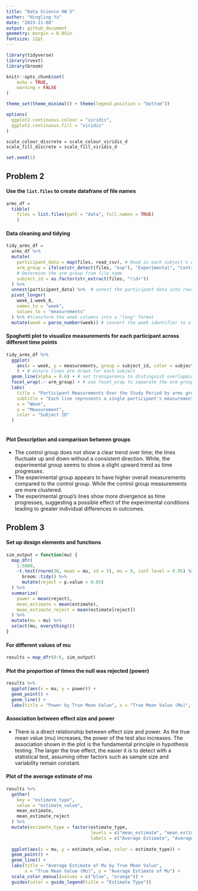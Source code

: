```yaml
---
title: "Data Science HW 5"
author: "Hingling Yu"
date: "2023-11-08"
output: github_document
geometry: margin = 0.85in
fontsize: 12pt
---
```


```r
library(tidyverse)
library(rvest)
library(broom)

knitr::opts_chunk$set(
	echo = TRUE,
	warning = FALSE
)

theme_set(theme_minimal() + theme(legend.position = "bottom"))

options(
  ggplot2.continuous.colour = "viridis",
  ggplot2.continuous.fill = "viridis"
)

scale_colour_discrete = scale_colour_viridis_d
scale_fill_discrete = scale_fill_viridis_d

set.seed(1)
```


## Problem 2


#### Use the `list.files` to create datafrane of file names
```r
arms_df = 
  tibble(
    files = list.files(path = "data", full.names = TRUE)
    ) 
```

#### Data cleaning and tidying

```r
tidy_arms_df = 
  arms_df %>% 
  mutate(
    participant_data = map(files, read_csv), # Read in each subject's data from the csv file
    arm_group = ifelse(str_detect(files, "exp"), "Experimental", "Control"), 
    # Determine the arm group from file name
    subject_id = as.factor(str_extract(files, "\\d+"))
  ) %>% 
  unnest(participant_data) %>%  # unnest the participant data into rows
  pivot_longer(
    week_1:week_8, 
    names_to = "week", 
    values_to = "measurements"
  ) %>% #transform the week columns into a "long" format
  mutate(week = parse_number(week)) # convert the week identifier to a numeric value
```

#### Spaghetti plot to visualize measurements for each participant across different time points

```r
tidy_arms_df %>%
  ggplot(
    aes(x = week, y = measurements, group = subject_id, color = subject_id)
    ) + # ensure lines are drawn for each subject
  geom_line(alpha = 0.6) + # set transparency to distinguish overlapping lines
  facet_wrap(.~ arm_group) + # use facet_wrap to separate the arm groups into different panels
  labs(
    title = "Participant Measurements Over the Study Period by arms group",
    subtitle = "Each line represents a single participant's measurements over time",
    x = "Week",
    y = "Measurement",
    color = "Subject ID"
  )
  
```

#### Plot Description and comparison between groups

- The control group does not show a clear trend over time; the lines fluctuate up and down without a consistent direction. While, the experimental group seems to show a slight upward trend as time progresses.
- The experimental group appears to have higher overall measurements compared to the control group. While the control group measurements are more clustered. 
- The experimental group's lines show more divergence as time progresses, suggesting a possible effect of the experimental conditions leading to greater individual differences in outcomes.


## Problem 3

#### Set up design elements and functions
```r
sim_output = function(mu) {
  map_dfr(
    1:5000, 
    ~t.test(rnorm(30, mean = mu, sd = 5), mu = 0, conf.level = 0.95) %>%
      broom::tidy() %>%
      mutate(reject = p.value < 0.05)
  ) %>%
  summarize(
    power = mean(reject),
    mean_estimate = mean(estimate),
    mean_estimate_reject = mean(estimate[reject])
  ) %>%
  mutate(mu = mu) %>%
  select(mu, everything())
}
```

#### For different values of mu
```r
results = map_dfr(0:6, sim_output)
```


#### Plot the proportion of times the null was rejected (power)
```r
results %>% 
  ggplot(aes(x = mu, y = power)) +
  geom_point() +
  geom_line() +
  labs(title = "Power by True Mean Value", x = "True Mean Value (Mu)", y = "Power")

```

#### Association between effect size and power

- There is a direct relationship between effect size and power. As the true mean value (mu) increases, the power of the test also increases. The association shown in the plot is the fundamental principle in hypothesis testing. The larger the true effect, the easier it is to detect with a statistical test, assuming other factors such as sample size and variability remain constant.

#### Plot of the average estimate of mu 
```r
results %>%
  gather(
    key = "estimate_type", 
    value = "estimate_value", 
    mean_estimate, 
    mean_estimate_reject
  ) %>%
  mutate(estimate_type = factor(estimate_type, 
                                levels = c("mean_estimate", "mean_estimate_reject"),
                                labels = c("Average Estimate", "Average Estimate (Reject Null)"))) %>%
  
  ggplot(aes(x = mu, y = estimate_value, color = estimate_type)) +
  geom_point() +
  geom_line() +
  labs(title = "Average Estimate of Mu by True Mean Value",
       x = "True Mean Value (Mu)", y = "Average Estimate of Mu") +
  scale_color_manual(values = c("blue", "orange")) +
  guides(color = guide_legend(title = "Estimate Type"))
```



